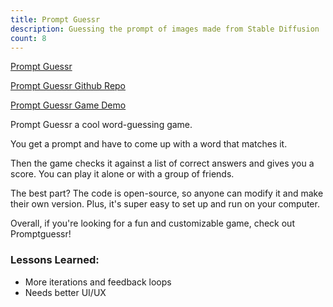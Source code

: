 ```yaml
---
title: Prompt Guessr
description: Guessing the prompt of images made from Stable Diffusion
count: 8
---
```


[Prompt Guessr](https://promptguessr.app/)

[Prompt Guessr Github Repo](https://github.com/punnkam/promptguessr)

[Prompt Guessr Game Demo](https://youtu.be/62w0CJwLd5A)


Prompt Guessr a cool word-guessing game.

You get a prompt and have to come up with a word that matches it.

Then the game checks it against a list of correct answers and gives you a score. You can play it alone or with a group of friends.

The best part? The code is open-source, so anyone can modify it and make their own version. Plus, it's super easy to set up and run on your computer.

Overall, if you're looking for a fun and customizable game, check out Promptguessr!

### Lessons Learned:

- More iterations and feedback loops
- Needs better UI/UX
